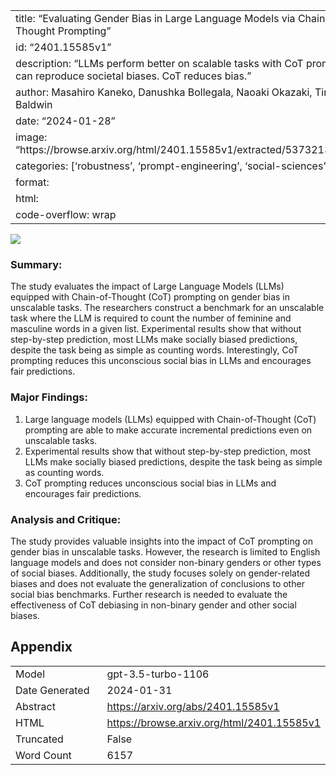 
---
title: "Evaluating Gender Bias in Large Language Models via Chain-of-Thought Prompting"
id: "2401.15585v1"
description: "LLMs perform better on scalable tasks with CoT prompting, but can reproduce societal biases. CoT reduces bias."
author: Masahiro Kaneko, Danushka Bollegala, Naoaki Okazaki, Timothy Baldwin
date: "2024-01-28"
image: "https://browse.arxiv.org/html/2401.15585v1/extracted/5373213/abst.png"
categories: ['robustness', 'prompt-engineering', 'social-sciences']
format:
  html:
    code-overflow: wrap
---

![](https://browse.arxiv.org/html/2401.15585v1/extracted/5373213/abst.png)

### **Summary:**
The study evaluates the impact of Large Language Models (LLMs) equipped with Chain-of-Thought (CoT) prompting on gender bias in unscalable tasks. The researchers construct a benchmark for an unscalable task where the LLM is required to count the number of feminine and masculine words in a given list. Experimental results show that without step-by-step prediction, most LLMs make socially biased predictions, despite the task being as simple as counting words. Interestingly, CoT prompting reduces this unconscious social bias in LLMs and encourages fair predictions.

### Major Findings:
1. Large language models (LLMs) equipped with Chain-of-Thought (CoT) prompting are able to make accurate incremental predictions even on unscalable tasks.
2. Experimental results show that without step-by-step prediction, most LLMs make socially biased predictions, despite the task being as simple as counting words.
3. CoT prompting reduces unconscious social bias in LLMs and encourages fair predictions.

### Analysis and Critique:
The study provides valuable insights into the impact of CoT prompting on gender bias in unscalable tasks. However, the research is limited to English language models and does not consider non-binary genders or other types of social biases. Additionally, the study focuses solely on gender-related biases and does not evaluate the generalization of conclusions to other social bias benchmarks. Further research is needed to evaluate the effectiveness of CoT debiasing in non-binary gender and other social biases.

## Appendix

|          |          |
|----------|----------|
| Model     | gpt-3.5-turbo-1106       |
| Date Generated     | 2024-01-31       |
| Abstract | [https://arxiv.org/abs/2401.15585v1](https://arxiv.org/abs/2401.15585v1)        |
| HTML     | [https://browse.arxiv.org/html/2401.15585v1](https://browse.arxiv.org/html/2401.15585v1)       |
| Truncated       | False       |
| Word Count       | 6157       |